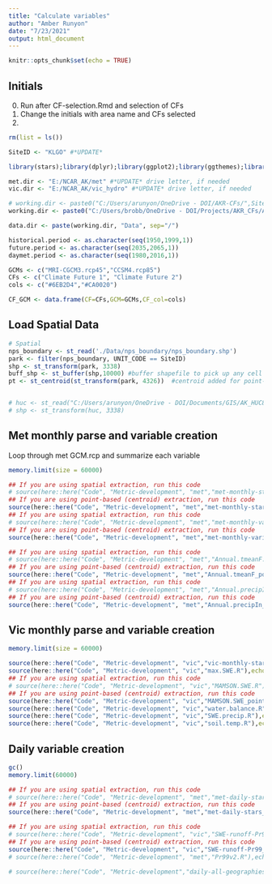 ```yaml
---
title: "Calculate variables"
author: "Amber Runyon"
date: "7/23/2021"
output: html_document
---
```


```r
knitr::opts_chunk$set(echo = TRUE)

```

## Initials
0. Run after CF-selection.Rmd and selection of CFs
1. Change the initials with area name and CFs selected
2. 

```r

rm(list = ls())

SiteID <- "KLGO" #*UPDATE*

library(stars);library(dplyr);library(ggplot2);library(ggthemes);library(viridis);library(here);library(ggrepel);library(rlang);library(units)

met.dir <- "E:/NCAR_AK/met" #*UPDATE* drive letter, if needed
vic.dir <- "E:/NCAR_AK/vic_hydro" #*UPDATE* drive letter, if needed

# working.dir <- paste0("C:/Users/arunyon/OneDrive - DOI/AKR-CFs/",SiteID) #*UPDATE*
working.dir <- paste0("C:/Users/brobb/OneDrive - DOI/Projects/AKR_CFs/AKR-CFs/",SiteID) #*UPDATE*

data.dir <- paste(working.dir, "Data", sep="/")

historical.period <- as.character(seq(1950,1999,1))
future.period <- as.character(seq(2035,2065,1))
daymet.period <- as.character(seq(1980,2016,1))

GCMs <- c("MRI-CGCM3.rcp45","CCSM4.rcp85")
CFs <- c("Climate Future 1", "Climate Future 2")
cols <- c("#6EB2D4","#CA0020")

CF_GCM <- data.frame(CF=CFs,GCM=GCMs,CF_col=cols)


```

## Load Spatial Data

```r

# Spatial
nps_boundary <- st_read('./Data/nps_boundary/nps_boundary.shp')
park <- filter(nps_boundary, UNIT_CODE == SiteID)
shp <- st_transform(park, 3338)
buff_shp <- st_buffer(shp,10000) #buffer shapefile to pick up any cell touching park in crop
pt <- st_centroid(st_transform(park, 4326))  #centroid added for point-based extraction - Use WGS84 for curvilinear grids


# huc <- st_read("C:/Users/arunyon/OneDrive - DOI/Documents/GIS/AK_HUC8/Kachemak_Tuxedni.shp")
# shp <- st_transform(huc, 3338)

```

## Met monthly parse and variable creation
Loop through met GCM.rcp and summarize each variable

```r
memory.limit(size = 60000)

## If you are using spatial extraction, run this code
# source(here::here("Code", "Metric-development", "met","met-monthly-stars.R"),echo = FALSE)
## If you are using point-based (centroid) extraction, run this code
source(here::here("Code", "Metric-development", "met","met-monthly-stars_point-based.R"),echo = FALSE)
## If you are using spatial extraction, run this code
# source(here::here("Code", "Metric-development", "met","met-monthly-variables.R"),echo = FALSE)
## If you are using point-based (centroid) extraction, run this code
source(here::here("Code", "Metric-development", "met","met-monthly-variables_point-based.R"),echo = FALSE)

## If you are using spatial extraction, run this code
# source(here::here("Code", "Metric-development", "met","Annual.tmeanF.R"),echo = FALSE)
## If you are using point-based (centroid) extraction, run this code
source(here::here("Code", "Metric-development", "met","Annual.tmeanF_point-based.R"),echo = FALSE)
## If you are using spatial extraction, run this code
# source(here::here("Code", "Metric-development", "met","Annual.precipIn.R"),echo = FALSE)
## If you are using point-based (centroid) extraction, run this code
source(here::here("Code", "Metric-development", "met","Annual.precipIn_point-based.R"),echo = FALSE)

```

## Vic monthly parse and variable creation

```r
memory.limit(size = 60000)

source(here::here("Code", "Metric-development", "vic","vic-monthly-stars.R"),echo = FALSE)
source(here::here("Code", "Metric-development", "vic","max.SWE.R"),echo = FALSE)
## If you are using spatial extraction, run this code
# source(here::here("Code", "Metric-development", "vic","MAMSON.SWE.R"),echo = FALSE)
## If you are using point-based (centroid) extraction, run this code
source(here::here("Code", "Metric-development", "vic","MAMSON.SWE_point-based.R"),echo = FALSE)
source(here::here("Code", "Metric-development", "vic","water.balance.R"),echo = FALSE)
source(here::here("Code", "Metric-development", "vic","SWE.precip.R"),echo = FALSE)
source(here::here("Code", "Metric-development", "vic","soil.temp.R"),echo = FALSE)


```

## Daily variable creation

```r
gc()
memory.limit(60000)

## If you are using spatial extraction, run this code
# source(here::here("Code", "Metric-development", "met","met-daily-stars_by_year.R"),echo = FALSE) #Takes ~1 hrs to run
## If you are using point-based (centroid) extraction, run this code
source(here::here("Code", "Metric-development", "met","met-daily-stars_by_year_point-based.R"),echo = FALSE) #Takes ~1 hrs to run

## If you are using spatial extraction, run this code
# source(here::here("Code", "Metric-development", "vic","SWE-runoff-Pr99.R"),echo = FALSE)
## If you are using point-based (centroid) extraction, run this code
source(here::here("Code", "Metric-development", "vic","SWE-runoff-Pr99_point-based.R"),echo = FALSE)
# source(here::here("Code", "Metric-development", "met","Pr99v2.R"),echo = FALSE)

# source(here::here("Code", "Metric-development","daily-all-geographies.R"),echo = FALSE,eval=FALSE)

```

